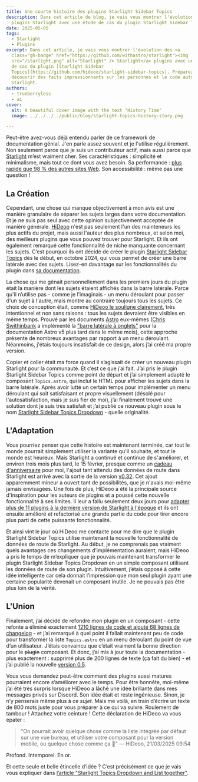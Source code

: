 ```yaml
---
title: Une courte histoire des plugins Starlight Sidebar Topics
description: Dans cet article de blog, je vais vous montrer l'évolution des
  plugins Starlight avec une étude de cas du plugin Starlight Sidebar Topics.
date: 2025-05-05
tags:
  - Starlight
  - Plugins
excerpt: Dans cet article, je vais vous montrer l'évolution des <a
  class="gh-badge" href="https://github.com/withastro/starlight"><img
  src="/starlight.png" alt="Starlight" /> Starlight</a> plugins avec une étude
  de cas du plugin [Starlight Sidebar
  Topics](https://github.com/hideoo/starlight-sidebar-topics). Préparez-vous à
  découvrir des faits impressionnants sur les personnes et le code autour de
  Starlight.
authors:
  - trueberryless
  - ai
cover:
  alt: A beautiful cover image with the text "History Time"
  image: ../../../../public/blog/starlight-topics-history-story.png

---
```


Peut-être avez-vous déjà entendu parler de ce framework de documentation génial. J'en parle assez souvent et je l'utilise régulièrement. Non seulement parce que je suis un contributeur actif, mais aussi parce que [Starlight](https://starlight.astro.build) m’est vraiment cher. Ses caractéristiques : simplicité et minimalisme, mais tout ce dont vous avez besoin. Sa performance : [plus rapide que 98 % des autres sites Web](https://www.websitecarbon.com/website/starlight-astro-build-getting-started/). Son accessibilité : même pas une question !

## La Création

Cependant, une chose qui manque objectivement à mon avis est une manière granulaire de séparer les sujets larges dans votre documentation. Et je ne suis pas seul avec cette opinion subjectivement acceptée de manière générale. [HiDeoo](https://github.com/HiDeoo) n'est pas seulement l'un des mainteneurs les plus actifs du projet, mais aussi l'auteur des plus nombreux, et selon moi, des meilleurs plugins que vous pouvez trouver pour Starlight. Et ils ont également remarqué cette fonctionnalité de niche manquante concernant les sujets. C’est pourquoi ils ont décidé de créer le plugin [Starlight Sidebar Topics](https://github.com/hideoo/starlight-sidebar-topics) dès le début, en octobre 2024, qui vous permet de créer une barre latérale avec des sujets. Lisez-en davantage sur les fonctionnalités du plugin dans [sa documentation](https://starlight-sidebar-topics.trueberryless.org/).

La chose qui me gênait personnellement dans les premiers jours du plugin était la manière dont les sujets étaient affichés dans la barre latérale. Parce qu'il n’utilise pas - comme je l’imaginais - un menu déroulant pour passer d'un sujet à l'autre, mais montre au contraire toujours tous les sujets. Ce choix de conception était, comme [HiDeoo le souligne clairement](https://github.com/HiDeoo/starlight-sidebar-topics/issues/2#issuecomment-2410196392), très intentionnel et non sans raisons : tous les sujets devraient être visibles en même temps. Prouvé par les documents [Astro](https://github.com/withastro) eux-mêmes ([Chris Swithinbank](https://github.com/delucis) a implémenté la ["barre latérale à onglets"](https://github.com/withastro/docs/pull/9890) pour la documentation Astro v5 plus tard dans le même mois), cette approche présente de nombreux avantages par rapport à un menu déroulant. Néanmoins, j'étais toujours insatisfait de ce design, alors j’ai créé ma propre version.

Copier et coller était ma force quand il s’agissait de créer un nouveau plugin Starlight pour la communauté. Et c’est ce que j’ai fait. J’ai pris le plugin Starlight Sidebar Topics comme point de départ et j’ai simplement adapté le composant `Topics.astro`, qui inclut le HTML pour afficher les sujets dans la barre latérale. Après avoir lutté un certain temps pour implémenter un menu déroulant qui soit satisfaisant et propre visuellement (désolé pour l'autosatisfaction, mais je suis fier de moi), j’ai finalement trouvé une solution dont je suis très satisfait et j’ai publié ce nouveau plugin sous le nom [Starlight Sidebar Topics Dropdown](https://github.com/trueberryless-org/starlight-sidebar-topics-dropdown) - quelle originalité.

## L'Adaptation

Vous pourriez penser que cette histoire est maintenant terminée, car tout le monde pourrait simplement utiliser la variante qu'il souhaite, et tout le monde est heureux. Mais Starlight a continué et continue de s'améliorer, et environ trois mois plus tard, le 15 février, presque comme un [cadeau d'anniversaire](../../../../../blog/20th-birthday/) pour moi, l'ajout tant attendu des données de route dans Starlight est arrivé avec la sortie de la version [v0.32](https://github.com/withastro/starlight/releases/tag/@astrojs/starlight@0.32.0). Cet ajout apparemment mineur a ouvert tant de possibilités, que je n'avais moi-même jamais envisagées. Une fois de plus, HiDeoo a été la principale source d'inspiration pour les auteurs de plugins et a poussé cette nouvelle fonctionnalité à ses limites. Il leur a fallu seulement deux jours pour [adapter plus de 11 plugins à la dernière version de Starlight à l'époque](https://bsky.app/profile/hideoo.dev/post/3liffpudc5c2b) et ils ont ensuite amélioré et refactorisé une grande partie du code pour tirer encore plus parti de cette puissante fonctionnalité.

Et ainsi vint le jour où HiDeoo me contacte pour me dire que le plugin Starlight Sidebar Topics utilise maintenant la nouvelle fonctionnalité de données de route de Starlight. Au début, je ne comprenais pas vraiment quels avantages ces changements d’implémentation auraient, mais HiDeoo a pris le temps de m’expliquer que je pouvais maintenant transformer le plugin Starlight Sidebar Topics Dropdown en un simple composant utilisant les données de route de son plugin. Intuitivement, j’étais opposé à cette idée intelligente car cela donnait l’impression que mon seul plugin ayant une certaine popularité devenait un composant inutile. Je ne pouvais pas être plus loin de la vérité.

## L'Union

Finalement, j’ai décidé de refondre mon plugin en un composant - cette refonte a éliminé exactement [1210 lignes de code et ajouté 68 lignes de changelog](https://github.com/trueberryless-org/starlight-sidebar-topics-dropdown/pull/40) - et j’ai remarqué à quel point il fallait maintenant peu de code pour transformer la liste `Topics.astro` en un menu déroulant du point de vue d’un utilisateur. J’étais convaincu que c’était vraiment la bonne direction pour le ~~plugin~~ composant. Et donc, j’ai mis à jour toute la documentation - plus exactement : supprimé plus de 200 lignes de texte (ça fait du bien) - et j’ai publié la nouvelle [version 0.5](https://github.com/trueberryless-org/starlight-sidebar-topics-dropdown/releases/tag/starlight-sidebar-topics-dropdown%400.5.0).

Vous vous demandez peut-être comment des plugins aussi matures pourraient encore s’améliorer avec le temps. Pour être honnête, moi-même j’ai été très surpris lorsque HiDeoo a lâché une idée brillante dans mes messages privés sur Discord. Son idée était et reste ingénieuse. Sinon, je n’y penserais même plus à ce *sujet*. Mais me voilà, en train d’écrire un texte de 800 mots juste pour vous préparer à ce qui va suivre. Roulement de tambour ! Attachez votre ceinture ! Cette déclaration de HiDeoo va vous épater :

> "On pourrait avoir quelque chose comme la liste intégrée par défaut sur une vue bureau, et utiliser votre composant pour la version mobile, ou quelque chose comme ça 🧠" — HiDeoo, 21/03/2025 09:54

Profond. Intemporel. En or.

Et cette seule et belle étincelle d’idée ? C’est précisément ce que je vais vous expliquer dans [l’article "Starlight Topics Dropdown and List together"](../../../../../blog/starlight-dropdown-and-list-together/).
